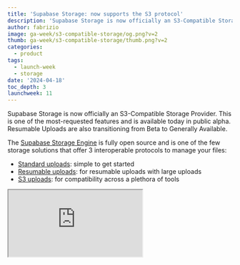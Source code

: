 ```yaml
---
title: 'Supabase Storage: now supports the S3 protocol'
description: 'Supabase Storage is now officially an S3-Compatible Storage Provider.'
author: fabrizio
image: ga-week/s3-compatible-storage/og.png?v=2
thumb: ga-week/s3-compatible-storage/thumb.png?v=2
categories:
  - product
tags:
  - launch-week
  - storage
date: '2024-04-18'
toc_depth: 3
launchweek: 11
---
```


Supabase Storage is now officially an S3-Compatible Storage Provider. This is one of the most-requested features and is available today in public alpha. Resumable Uploads are also transitioning from Beta to Generally Available.

The [Supabase Storage Engine](https://github.com/supabase/storage) is fully open source and is one of the few storage solutions that offer 3 interoperable protocols to manage your files:

- [Standard uploads](/docs/guides/storage/uploads/standard-uploads): simple to get started
- [Resumable uploads](/docs/guides/storage/uploads/resumable-uploads): for resumable uploads with large uploads
- [S3 uploads](/docs/guides/storage/s3/compatibility): for compatibility across a plethora of tools

<div className="video-container">
  <iframe
    className="w-full"
    src="https://www.youtube-nocookie.com/embed/WvvGhcNeSPk"
    title="Supabase Storage is now compatible with AWS S3"
    allow="accelerometer; autoplay; clipboard-write; encrypted-media; fullscreen; gyroscope; picture-in-picture; web-share"
    allowfullscreen
  />
</div>

## S3 compatibility

We always strive to adopt industry standards at Supabase. Supporting standards makes workloads portable, [a key product principle](https://supabase.com/docs/guides/getting-started/architecture#everything-is-portable). The S3 API is undoubtedly a storage standard, and we're making it accessible to developers of various experience-levels.

The S3 protocol is backwards compatible with our other APIs. If you are already using Storage via our REST or TUS APIs, today you can use any S3 client to interact with your buckets and files: upload with TUS, serve them with REST, and manage them with the S3 protocol.

The protocol works on the cloud, local development, and self-hosting. Check out the API compatibility [in our docs](/docs/guides/storage/s3/compatibility)

### Authenticating with Supabase S3

To authenticate with Supabase S3 you have 2 options:

1. **The standard `access_key` and `secret_key` credentials.** You can generate these from the [storage settings page](/dashboard/project/_/settings/storage). This authentication method is widely compatible with tools supporting the S3 protocol. It is also meant to be used _exclusively serverside_ since it provides full access to your Storage resources.

   We will add scoped access key credentials in the near future which can have access to specific buckets.

2. **User-scoped credentials with RLS.** This takes advantage of a well-adopted concept across all Supabase services, [Row Level Security](/docs/guides/auth/auth-deep-dive/auth-row-level-security). It allows you to interact with the S3 protocol by scoping storage operations to a particular authenticated user or role, respecting your existing RLS policies. This method is made possible by using the Session token header which the S3 protocol supports. You can find more information on how to use the Session token mechanism in the [doc](/docs/guides/storage/s3/authentication#session-token).

### S3-compatible Integrations

With the support of the S3 protocol, you can now connect Supabase Storage to many 3rd-party tools and services by providing a pair of credentials which can be revoked at any time.

You can use popular tools for backups and migrations, such as:

- [AWS CLI](https://docs.aws.amazon.com/cli/latest/reference/s3/): The official AWS CLI
- [rclone](https://rclone.org/): a command-line program to manage files on cloud storage.
- [Cyberduck](https://cyberduck.io/): a cloud storage browser for Mac and Windows.
- and any other s3-compatible tool ...

![Supabase Cyberduck](https://obuldanrptloktxcffvn.supabase.co/storage/v1/object/public/images/integrations/cyberduck/cyberduck-files.png?t=2024-04-18T08%3A39%3A48.575Z)

Check out our Cyberduck guide [here](/partners/integrations/cyberduck).

### S3 for Data Engineers

S3 compatibility provides a nice primitive for Data Engineers. You can use it with many popular tools:

- Data Warehouses like ClickHouse
- Query engines like DuckDB, Spark, Trino, & Snowflake External Table
- Data Loaders like Fivetran & Airbyte

In this example our incredible data analyst, Tyler, demonstrates how to store Parquet files in Supabase Storage and query them directly using DuckDB:

<div className="video-container">
  <iframe
    className="w-full"
    src="https://www.youtube-nocookie.com/embed/diL00ZZ-q50"
    title="store Parquet files in Supabase Storage and query them directly using DuckDB"
    allow="accelerometer; autoplay; clipboard-write; encrypted-media; fullscreen; gyroscope; picture-in-picture; web-share"
    allowfullscreen
  />
</div>

### Multipart Uploads in S3

In addition to the standard uploads and resumable uploads, we now support multipart uploads via the S3 protocol.
This allows you to maximize upload throughput by uploading chunks in parallel, which are then concatenated at the end.

# Resumable uploads is Generally Available

Along with the [platform GA announcement](https://supabase.com/ga), we are also thrilled to announce that resumable uploads are also generally available.

Resumable uploads are powered by the [TUS protocol](https://tus.io/). The journey to get here was immensely rewarding, working closely with the TUS team. A big shoutout to the maintainers of the TUS protocol, [@murderlon](https://github.com/Murderlon) and [@acconut](https://github.com/Acconut), for their collaborative approach to open source.

Supabase contributed [some advanced features](https://github.com/tus/tus-node-server/pulls?q=is%3Apr+sort%3Aupdated-desc+author%3Afenos) from the Node implementation of TUS Spec including [distributed locks](https://github.com/tus/tus-node-server/pull/514), [max file size](https://github.com/tus/tus-node-server/pull/517), [expiration extension](https://github.com/tus/tus-node-server/pull/513) and numerous bug fixes:

![Supabase contributions](/images/blog/ga-week/s3-compatible-storage/supabase-contributions.png)

These features were essential for Supabase, and since the [TUS node server](https://github.com/tus/tus-node-server) is open source, they are also available for you to use. This is another core principle: wherever possible, we [use and support existing tools](https://supabase.com/docs/guides/getting-started/architecture#support-existing-tools) rather than developing from scratch.

- **Cross-bucket transfers:** We have added the availability to copy and move objects across buckets, where previously you could do these operations only within the same Supabase bucket.
- **Standardized error codes:** Error codes have now been standardized across the Storage server and now will be much easier to branch logic on specific errors. You can find the list of error codes [here](https://supabase.com/docs/guides/storage/debugging/error-codes).
- **Multi-tenant migrations:** We made significant improvements to the running migrations across all our tenants. This has reduced migration errors across the fleet and enables us to run long running migrations in an asynchronous manner. Stay tuned for a separate blog post with more details.
- **Decoupled dependencies:** Storage is fully decoupled from other Supabase products, which means you can run Storage as a standalone service. Get started with this [docker-compose file](https://github.com/supabase/storage/blob/master/docker-compose.yml).

# Getting started

- Check out the S3 API compatibility [in our docs](/docs/guides/storage/s3/compatibility)
- Request a feature on the [Storage Github repo](https://github.com/supabase/storage)
- Learn about [S3 Authentication](/docs/guides/storage/s3/authentication)
- Try S3 with Cyberduck: follow our [integration guide](/partners/integrations/cyberduck)
- Try S3 with DuckDB: follow the guide [on YouTube](https://www.youtube.com/watch?v=diL00ZZ-q50)
